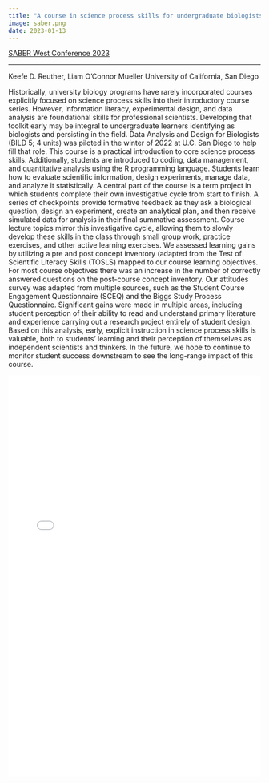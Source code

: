 ```yaml
---
title: "A course in science process skills for undergraduate biologists: an evaluation of learning and attitude gains"
image: saber.png
date: 2023-01-13
---
```


[SABER West Conference 2023](https://sites.google.com/uci.edu/saberwest2023/home)

------------------------------------------------------------------------
 
Keefe D. Reuther, Liam O'Connor Mueller
University of California, San Diego

Historically, university biology programs have rarely incorporated courses explicitly focused on science process skills into their introductory course series. However, information literacy, experimental design, and data analysis are foundational skills for professional scientists. Developing that toolkit early may be integral to undergraduate learners identifying as biologists and persisting in the field. Data Analysis and Design for Biologists (BILD 5; 4 units) was piloted in the winter of 2022 at U.C. San Diego to help fill that role. This course is a practical introduction to core science process skills. Additionally, students are introduced to coding, data management, and quantitative analysis using the R programming language. Students learn how to evaluate scientific information, design experiments, manage data, and analyze it statistically.  A central part of the course is a term project in which students complete their own investigative cycle from start to finish. A series of checkpoints provide formative feedback as they ask a biological question, design an experiment, create an analytical plan, and then receive simulated data for analysis in their final summative assessment. Course lecture topics mirror this investigative cycle, allowing them to slowly develop these skills in the class through small group work, practice exercises, and other active learning exercises. We assessed learning gains by utilizing a pre and post concept inventory (adapted from the Test of Scientific Literacy Skills (TOSLS) mapped to our course learning objectives. For most course objectives there was an increase in the number of correctly answered questions on the post-course concept inventory. Our attitudes survey was adapted from multiple sources, such as the Student Course Engagement Questionnaire (SCEQ) and the Biggs Study Process Questionnaire. Significant gains were made in multiple areas, including student perception of their ability to read and understand primary literature and experience carrying out a research project entirely of student design. Based on this analysis, early, explicit instruction in science process skills is valuable, both to students’ learning and their perception of themselves as independent scientists and thinkers. In the future, we hope to continue to monitor student success downstream to see the long-range impact of this course.


<embed src="Reuther SABER West 2024 ML Inequity.pdf" type="application/pdf" iframe width="100%" height="800">